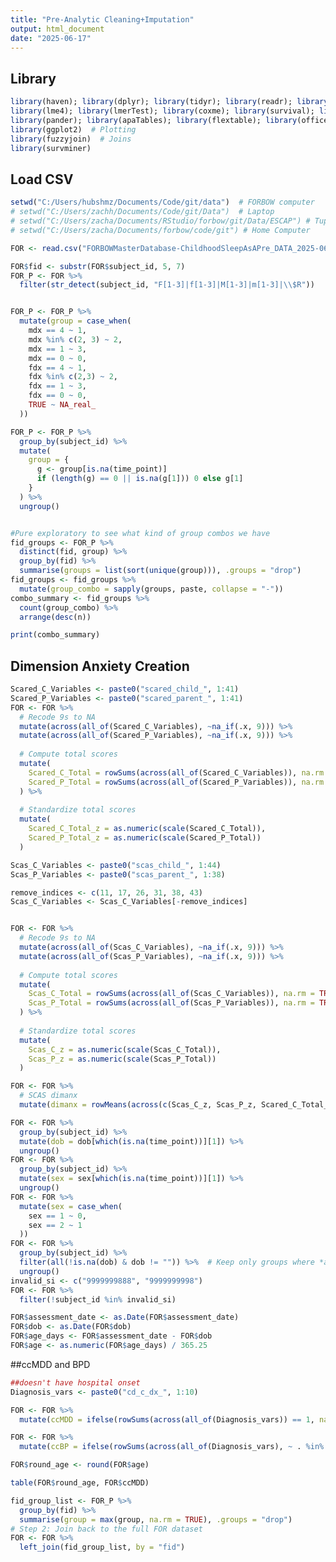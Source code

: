 ```yaml
---
title: "Pre-Analytic Cleaning+Imputation"
output: html_document
date: "2025-06-17"
---
```


## Library
```r
library(haven); library(dplyr); library(tidyr); library(readr); library(readxl); library(data.table); library(stringr); library(purrr)  # Data manipulation & import
library(lme4); library(lmerTest); library(coxme); library(survival); library(broom); library(MuMIn); library(lsmeans)  # Modeling & statistics
library(pander); library(apaTables); library(flextable); library(officer); library(webshot2)  # Tables & reporting
library(ggplot2)  # Plotting
library(fuzzyjoin)  # Joins
library(survminer)
```

## Load CSV
```r
setwd("C:/Users/hubshmz/Documents/Code/git/data")  # FORBOW computer
# setwd("C:/Users/zachh/Documents/Code/git/Data")  # Laptop
# setwd("C:/Users/zacha/Documents/RStudio/forbow/git/Data/ESCAP") # Tupper Windows Comp
# setwd("C:/Users/zacha/Documents/forbow/code/git") # Home Computer

FOR <- read.csv("FORBOWMasterDatabase-ChildhoodSleepAsAPre_DATA_2025-06-17_1301.csv")
```

```r
FOR$fid <- substr(FOR$subject_id, 5, 7)
FOR_P <- FOR %>%
  filter(str_detect(subject_id, "F[1-3]|f[1-3]|M[1-3]|m[1-3]|\\$R"))


FOR_P <- FOR_P %>%
  mutate(group = case_when(
    mdx == 4 ~ 1,
    mdx %in% c(2, 3) ~ 2,
    mdx == 1 ~ 3,
    mdx == 0 ~ 0,
    fdx == 4 ~ 1, 
    fdx %in% c(2,3) ~ 2,
    fdx == 1 ~ 3,
    fdx == 0 ~ 0,
    TRUE ~ NA_real_
  ))

FOR_P <- FOR_P %>%
  group_by(subject_id) %>%
  mutate(
    group = {
      g <- group[is.na(time_point)]
      if (length(g) == 0 || is.na(g[1])) 0 else g[1]
    }
  ) %>%
  ungroup()


#Pure exploratory to see what kind of group combos we have 
fid_groups <- FOR_P %>%
  distinct(fid, group) %>%
  group_by(fid) %>%
  summarise(groups = list(sort(unique(group))), .groups = "drop")
fid_groups <- fid_groups %>%
  mutate(group_combo = sapply(groups, paste, collapse = "-"))
combo_summary <- fid_groups %>%
  count(group_combo) %>%
  arrange(desc(n))

print(combo_summary)
```

## Dimension Anxiety Creation
```r
Scared_C_Variables <- paste0("scared_child_", 1:41)
Scared_P_Variables <- paste0("scared_parent_", 1:41)
FOR <- FOR %>%
  # Recode 9s to NA
  mutate(across(all_of(Scared_C_Variables), ~na_if(.x, 9))) %>%
  mutate(across(all_of(Scared_P_Variables), ~na_if(.x, 9))) %>%
  
  # Compute total scores
  mutate(
    Scared_C_Total = rowSums(across(all_of(Scared_C_Variables)), na.rm = TRUE),
    Scared_P_Total = rowSums(across(all_of(Scared_P_Variables)), na.rm = TRUE)
  ) %>%
  
  # Standardize total scores
  mutate(
    Scared_C_Total_z = as.numeric(scale(Scared_C_Total)),
    Scared_P_Total_z = as.numeric(scale(Scared_P_Total))
  )

Scas_C_Variables <- paste0("scas_child_", 1:44)
Scas_P_Variables <- paste0("scas_parent_", 1:38)

remove_indices <- c(11, 17, 26, 31, 38, 43)
Scas_C_Variables <- Scas_C_Variables[-remove_indices]


FOR <- FOR %>%
  # Recode 9s to NA
  mutate(across(all_of(Scas_C_Variables), ~na_if(.x, 9))) %>%
  mutate(across(all_of(Scas_P_Variables), ~na_if(.x, 9))) %>%
  
  # Compute total scores
  mutate(
    Scas_C_Total = rowSums(across(all_of(Scas_C_Variables)), na.rm = TRUE),
    Scas_P_Total = rowSums(across(all_of(Scas_P_Variables)), na.rm = TRUE)
  ) %>%
  
  # Standardize total scores
  mutate(
    Scas_C_z = as.numeric(scale(Scas_C_Total)),
    Scas_P_z = as.numeric(scale(Scas_P_Total))
  )

FOR <- FOR %>%
  # SCAS dimanx
  mutate(dimanx = rowMeans(across(c(Scas_C_z, Scas_P_z, Scared_C_Total_z, Scared_P_Total_z)), na.rm = TRUE)) 

FOR <- FOR %>%
  group_by(subject_id) %>%
  mutate(dob = dob[which(is.na(time_point))][1]) %>%
  ungroup()
FOR <- FOR %>%
  group_by(subject_id) %>%
  mutate(sex = sex[which(is.na(time_point))][1]) %>%
  ungroup()
FOR <- FOR %>%
  mutate(sex = case_when(
    sex == 1 ~ 0,
    sex == 2 ~ 1
  ))
FOR <- FOR %>%
  group_by(subject_id) %>%
  filter(all(!is.na(dob) & dob != "")) %>%  # Keep only groups where *all* dob are not missing or empty
  ungroup()
invalid_si <- c("9999999888", "9999999998")
FOR <- FOR %>%
  filter(!subject_id %in% invalid_si)

FOR$assessment_date <- as.Date(FOR$assessment_date)
FOR$dob <- as.Date(FOR$dob)
FOR$age_days <- FOR$assessment_date - FOR$dob
FOR$age <- as.numeric(FOR$age_days) / 365.25
```


##ccMDD and BPD
```r
##doesn't have hospital onset
Diagnosis_vars <- paste0("cd_c_dx_", 1:10)

FOR <- FOR %>%
  mutate(ccMDD = ifelse(rowSums(across(all_of(Diagnosis_vars)) == 1, na.rm = TRUE) > 0, 1, 0))

FOR <- FOR %>%
  mutate(ccBP = ifelse(rowSums(across(all_of(Diagnosis_vars), ~ . %in% c(4, 5)), na.rm = TRUE) > 0, 1, 0))

FOR$round_age <- round(FOR$age)

table(FOR$round_age, FOR$ccMDD)

fid_group_list <- FOR_P %>%
  group_by(fid) %>%
  summarise(group = max(group, na.rm = TRUE), .groups = "drop")
# Step 2: Join back to the full FOR dataset
FOR <- FOR %>%
  left_join(fid_group_list, by = "fid")
```



